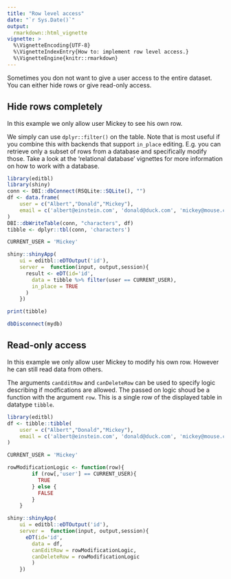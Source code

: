 ```yaml
---
title: "Row level access"
date: "`r Sys.Date()`"
output:
  rmarkdown::html_vignette
vignette: >
  %\VignetteEncoding{UTF-8}
  %\VignetteIndexEntry{How to: implement row level access.}
  %\VignetteEngine{knitr::rmarkdown}
---
```


Sometimes you don not want to give a user access to the entire dataset.
You can either hide rows or give read-only access.

## Hide rows completely

In this example we only allow user Mickey to see his own row.

We simply can use `dplyr::filter()` on the table.
Note that is most useful if you combine this with backends that support 
`in_place` editing. E.g. you can retrieve only a subset
of rows from a database and specifically modify those.
Take a look at the 'relational database' vignettes for more information
on how to work with a database.

```r
library(editbl)
library(shiny)
conn <- DBI::dbConnect(RSQLite::SQLite(), "")
df <- data.frame(
    user = c("Albert","Donald","Mickey"),
    email = c('albert@einstein.com', 'donald@duck.com', 'mickey@mouse.com')
)
DBI::dbWriteTable(conn, "characters", df)
tibble <- dplyr::tbl(conn, 'characters')

CURRENT_USER = 'Mickey'

shiny::shinyApp( 
    ui = editbl::eDTOutput('id'),
    server =  function(input, output,session){
      result <- eDT(id='id',
        data = tibble %>% filter(user == CURRENT_USER),
        in_place = TRUE
      )
    })

print(tibble)

dbDisconnect(mydb)
```

## Read-only access

In this example we only allow user Mickey to modify his own row. However he can
still read data from others.

The arguments `canEditRow` and `canDeleteRow` can be used
to specify logic describing if modfications are allowed.
The passed on logic shoud be a function with the argument `row`. This is a
single row of the displayed table in datatype `tibble`.

```r
library(editbl)
df <- tibble::tibble(
    user = c("Albert","Donald","Mickey"),
    email = c('albert@einstein.com', 'donald@duck.com', 'mickey@mouse.com')
)

CURRENT_USER = 'Mickey'

rowModificationLogic <- function(row){
        if (row[,'user'] == CURRENT_USER){
          TRUE
        } else {
          FALSE  
        }
    }

shiny::shinyApp( 
    ui = editbl::eDTOutput('id'),
    server =  function(input, output,session){
      eDT(id='id',
        data = df,
        canEditRow = rowModificationLogic,
        canDeleteRow = rowModificationLogic
        )
    })

```
